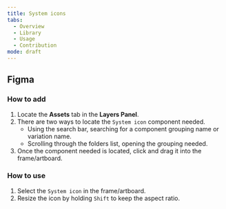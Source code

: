 ```yaml
---
title: System icons
tabs:
  - Overview
  - Library
  - Usage
  - Contribution
mode: draft
---
```



## Figma


### How to add

1. Locate the **Assets** tab in the **Layers Panel**.
2. There are two ways to locate the `System icon` component needed. 
	* Using the search bar, searching for a component grouping name or variation name.
	* Scrolling through the folders list, opening the grouping needed.
3. Once the component needed is located, click and drag it into the frame/artboard. 


### How to use

1. Select the `System icon` in the frame/artboard. 
2. Resize the icon by holding `Shift` to keep the aspect ratio. 
